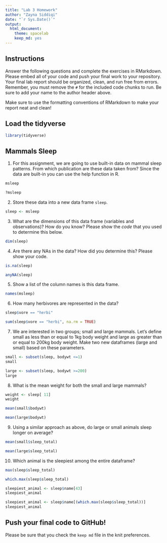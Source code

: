 ```yaml
---
title: "Lab 3 Homework"
author: "Zayna Siddiqi"
date: "`r Sys.Date()`"
output:
  html_document: 
    theme: spacelab
    keep_md: yes
---
```


## Instructions
Answer the following questions and complete the exercises in RMarkdown. Please embed all of your code and push your final work to your repository. Your final lab report should be organized, clean, and run free from errors. Remember, you must remove the `#` for the included code chunks to run. Be sure to add your name to the author header above.  

Make sure to use the formatting conventions of RMarkdown to make your report neat and clean!  

## Load the tidyverse
```r
library(tidyverse)
```

## Mammals Sleep
1. For this assignment, we are going to use built-in data on mammal sleep patterns. From which publication are these data taken from? Since the data are built-in you can use the help function in R.
```r
msleep
```

```r
?msleep
```


2. Store these data into a new data frame `sleep`.
```r
sleep <- msleep
```

3. What are the dimensions of this data frame (variables and observations)? How do you know? Please show the *code* that you used to determine this below.  
```r
dim(sleep)
```

4. Are there any NAs in the data? How did you determine this? Please show your code.  
```r
is.na(sleep)
```
```r
anyNA(sleep)
```

5. Show a list of the column names is this data frame.
```r
names(msleep)
```

6. How many herbivores are represented in the data?  
```r
sleep$vore == "herbi"
```
```r
sum(sleep$vore == "herbi", na.rm = TRUE)
```

7. We are interested in two groups; small and large mammals. Let's define small as less than or equal to 1kg body weight and large as greater than or equal to 200kg body weight. Make two new dataframes (large and small) based on these parameters.
```r
small <- subset(sleep, bodywt <=1)
small
```

```r
large <- subset(sleep, bodywt >=200)
large
```

8. What is the mean weight for both the small and large mammals?
```r
weight <- sleep[ 11]
weight
```
```r
mean(small$bodywt)
```


```r
mean(large$bodywt)
```

9. Using a similar approach as above, do large or small animals sleep longer on average?  
```r
mean(small$sleep_total)
```

```r
mean(large$sleep_total)
```

10. Which animal is the sleepiest among the entire dataframe?
```r
max(sleep$sleep_total)
```
```r
which.max(sleep$sleep_total)
```
```r
sleepiest_animal <- sleep$name[43]
sleepiest_animal
```

```r
sleepiest_animal <- sleep$name[(which.max(sleep$sleep_total))]
sleepiest_animal
```

## Push your final code to GitHub!
Please be sure that you check the `keep md` file in the knit preferences.   